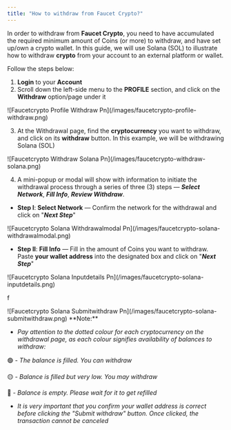 ```yaml
---
title: "How to withdraw from Faucet Crypto?"
---
```


In order to withdraw from **Faucet Crypto**, you need to have accumulated the required minimum amount of Coins (or more) to withdraw, and have set up/own a crypto wallet. In this guide, we will use Solana (SOL) to illustrate how to withdraw **crypto** from your account to an external platform or wallet.

Follow the steps below:

1. **Login** to your **Account**
2. Scroll down the left-side menu to the **PROFILE** section, and click on the **Withdraw** option/page under it

<Frame>
  ![Faucetcrypto Profile Withdraw Pn](/images/faucetcrypto-profile-withdraw.png)
</Frame>

3. At the Withdrawal page, find the **cryptocurrency** you want to withdraw, and click on its **withdraw** button. In this example, we will be withdrawing Solana (SOL)

<Frame>
  ![Faucetcrypto Withdraw Solana Pn](/images/faucetcrypto-withdraw-solana.png)
</Frame>

4. A mini-popup or modal will show with information to initiate the withdrawal process through a series of three (3) steps — **_Select Network_**, **_Fill Info_**, **_Review Withdraw_**.

- **Step I**: **Select Network** — Confirm the network for the withdrawal and click on "**_Next Step_**"

<Frame>
  ![Faucetcrypto Solana Withdrawalmodal Pn](/images/faucetcrypto-solana-withdrawalmodal.png)
</Frame>

- **Step II**: **Fill Info** — Fill in the amount of Coins you want to withdraw. Paste **your wallet address** into the designated box and click on "**_Next Step_**"

<Frame>
  ![Faucetcrypto Solana Inputdetails Pn](/images/faucetcrypto-solana-inputdetails.png)
</Frame>

f

<Frame>
  ![Faucetcrypto Solana Submitwithdraw Pn](/images/faucetcrypto-solana-submitwithdraw.png)
</Frame>

<Note>
  **Note:**

  - _Pay attention to the dotted colour for each cryptocurrency on the withdrawal page, as each colour signifies availability of balances to withdraw:_

  🟢 - _The balance is filled. You can withdraw_

  🟡 - _Balance is filled but very low. You may withdraw_

  🔴 - _Balance is empty. Please wait for it to get refilled_

  - _It is very important that you confirm your wallet address is correct before clicking the "Submit withdraw" button. Once clicked, the transaction cannot be canceled_
</Note>